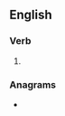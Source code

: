 ==English==

===Verb===
{{head|en|present participle}}

# {{present participle of|reimburse|lang=en|nocat=1}}

===Anagrams===
* {{anagrams|en|miniburgers}}
